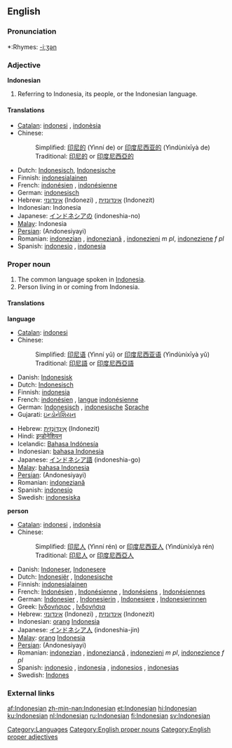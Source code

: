 {{interwiktionary|code=id}}
==English==
{{wikipedia}}

===Pronunciation===
*:Rhymes: [[Rhymes:English:-iːʒən|-iːʒən]]

===Adjective===
'''Indonesian'''

#Referring to Indonesia, its people, or the Indonesian language.

====Translations====
*[[Catalan]]: [[indonesi]] {{m}}, [[indonèsia]] {{f}}
*Chinese:
*:Simplified: [[印尼的]] (Yìnní de) or [[印度尼西亚的]] (Yìndùníxīyà de)
*:Traditional: [[印尼的]] or [[印度尼西亞的]]
*Dutch: [[Indonesisch]], [[Indonesische]]
*Finnish: [[indonesialainen]]
*French: [[indonésien]] {{m}}, [[indonésienne]] {{f}}
*German: [[indonesisch]]
*Hebrew: [[אינדונזי]] (Indonezi) {{m}}, [[אינדונזית]] (Indonezit) {{f}}
*Indonesian: Indonesia
*Japanese: [[インドネシアの]] (indoneshia-no)
*[[Malay]]: Indonesia
*[[Persian]]: {{FAchar|[[اندونزیایی]]}} (Andonesiyayi)
*Romanian: [[indonezian]] {{m}}, [[indoneziană]] {{f}}, [[indonezieni]] ''m pl'', [[indoneziene]] ''f pl''
*Spanish: [[indonesio]] {{m}}, [[indonesia]] {{f}}

===Proper noun===
{{en-noun}}

#The common language spoken in [[Indonesia]].
#Person living in or coming from Indonesia.

====Translations====
'''language'''

{{top}}
*[[Catalan]]: [[indonesi]] {{m}}
*Chinese:
*:Simplified: [[印尼语]] (Yìnní yǔ) or [[印度尼西亚语]] (Yìndùníxīyà yǔ)
*:Traditional: [[印尼語]] or [[印度尼西亞語]]
*Danish: [[Indonesisk]]
*Dutch: [[Indonesisch]] {{n}}
*Finnish: [[indonesia]]
*French: [[indonésien]] {{m}}, [[langue]] [[indonésienne]] {{f}}
*German: [[Indonesisch]] {{n}}, [[indonesische]] [[Sprache]] {{f}}
*Gujarati: [[ઇન્ડોનેશિયન]]
{{mid}}
*Hebrew: [[אינדונזית|אִינְדּוֹנֶזִית]] (Indonezit)
*Hindi: [[इन्डोनेशियन]]
*Icelandic: [[Bahasa Indónesía]]
*Indonesian: [[bahasa Indonesia]]
*Japanese: [[インドネシア語]] (indoneshia-go)
*[[Malay]]: [[bahasa Indonesia]]
*[[Persian]]: {{FAchar|[[اندونزیایی]]}} (Andonesiyayi)
*Romanian: [[indoneziană]] {{f}}
*Spanish: [[indonesio]] {{m}}
*Swedish: [[indonesiska]] {{c}}
{{bottom}}

'''person'''

*[[Catalan]]: [[indonesi]] {{m}}, [[indonèsia]] {{f}}
*Chinese:
*:Simplified: [[印尼人]] (Yìnní rén) or [[印度尼西亚人]] (Yìndùníxīyà rén)
*:Traditional: [[印尼人]] or [[印度尼西亞人]]
*Danish: [[Indoneser]], [[Indonesere]] {{p}}
*Dutch: [[Indonesiër]] {{m}}, [[Indonesische]] {{f}}
*Finnish: [[indonesialainen]]
*French: [[Indonésien]] {{m}}, [[Indonésienne]] {{f}}, [[Indonésiens]] {{m}} {{p}}, [[Indonésiennes]] {{f}} {{p}}
*German: [[Indonesier]] {{m}}, [[Indonesierin]] {{f}}, [[Indonesiere]] {{m}} {{p}}, [[Indonesierinnen]] {{f}} {{p}}
*Greek: [[Ινδονήσιος]] {{m}}, [[Ινδονήσια]] {{f}}
*Hebrew: [[אינדונזי]] (Indonezi) {{m}}, [[אינדונזית]] (Indonezit) {{f}}
*Indonesian: [[orang]] [[Indonesia]]
*Japanese: [[インドネシア人]] (indoneshia-jin)
*[[Malay]]: [[orang]] [[Indonesia]]
*[[Persian]]: {{FAchar|[[اندونزیایی]]}} (Andonesiyayi)
*Romanian: [[indonezian]] {{m}}, [[indoneziancă]] {{f}}, [[indonezieni]] ''m pl'', [[indonezience]] ''f pl''
*Spanish: [[indonesio]] {{m}}, [[indonesia]] {{f}}, [[indonesios]] {{m}} {{p}}, [[indonesias]] {{f}} {{p}}
*Swedish: [[Indones]]

===External links===
{{ethnologue|code=ind}}
{{websters-online}}

[[Category:Languages]]
[[Category:English proper nouns]]
[[Category:English proper adjectives]]

[[af:Indonesian]]
[[zh-min-nan:Indonesian]]
[[et:Indonesian]]
[[hi:Indonesian]]
[[ku:Indonesian]]
[[nl:Indonesian]]
[[ru:Indonesian]]
[[fi:Indonesian]]
[[sv:Indonesian]]